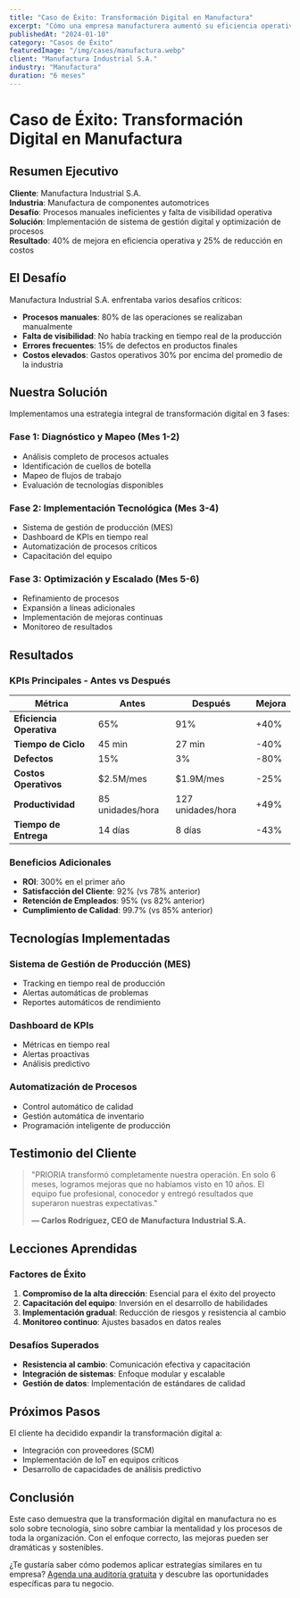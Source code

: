 ```yaml
---
title: "Caso de Éxito: Transformación Digital en Manufactura"
excerpt: "Cómo una empresa manufacturera aumentó su eficiencia operativa en un 40% y redujo costos en un 25% en solo 6 meses."
publishedAt: "2024-01-10"
category: "Casos de Éxito"
featuredImage: "/img/cases/manufactura.webp"
client: "Manufactura Industrial S.A."
industry: "Manufactura"
duration: "6 meses"
---
```


# Caso de Éxito: Transformación Digital en Manufactura

## Resumen Ejecutivo

**Cliente**: Manufactura Industrial S.A.  
**Industria**: Manufactura de componentes automotrices  
**Desafío**: Procesos manuales ineficientes y falta de visibilidad operativa  
**Solución**: Implementación de sistema de gestión digital y optimización de procesos  
**Resultado**: 40% de mejora en eficiencia operativa y 25% de reducción en costos

## El Desafío

Manufactura Industrial S.A. enfrentaba varios desafíos críticos:

- **Procesos manuales**: 80% de las operaciones se realizaban manualmente
- **Falta de visibilidad**: No había tracking en tiempo real de la producción
- **Errores frecuentes**: 15% de defectos en productos finales
- **Costos elevados**: Gastos operativos 30% por encima del promedio de la industria

## Nuestra Solución

Implementamos una estrategia integral de transformación digital en 3 fases:

### Fase 1: Diagnóstico y Mapeo (Mes 1-2)
- Análisis completo de procesos actuales
- Identificación de cuellos de botella
- Mapeo de flujos de trabajo
- Evaluación de tecnologías disponibles

### Fase 2: Implementación Tecnológica (Mes 3-4)
- Sistema de gestión de producción (MES)
- Dashboard de KPIs en tiempo real
- Automatización de procesos críticos
- Capacitación del equipo

### Fase 3: Optimización y Escalado (Mes 5-6)
- Refinamiento de procesos
- Expansión a líneas adicionales
- Implementación de mejoras continuas
- Monitoreo de resultados

## Resultados

### KPIs Principales - Antes vs Después

| Métrica | Antes | Después | Mejora |
|---------|-------|---------|--------|
| **Eficiencia Operativa** | 65% | 91% | +40% |
| **Tiempo de Ciclo** | 45 min | 27 min | -40% |
| **Defectos** | 15% | 3% | -80% |
| **Costos Operativos** | $2.5M/mes | $1.9M/mes | -25% |
| **Productividad** | 85 unidades/hora | 127 unidades/hora | +49% |
| **Tiempo de Entrega** | 14 días | 8 días | -43% |

### Beneficios Adicionales

- **ROI**: 300% en el primer año
- **Satisfacción del Cliente**: 92% (vs 78% anterior)
- **Retención de Empleados**: 95% (vs 82% anterior)
- **Cumplimiento de Calidad**: 99.7% (vs 85% anterior)

## Tecnologías Implementadas

### Sistema de Gestión de Producción (MES)
- Tracking en tiempo real de producción
- Alertas automáticas de problemas
- Reportes automáticos de rendimiento

### Dashboard de KPIs
- Métricas en tiempo real
- Alertas proactivas
- Análisis predictivo

### Automatización de Procesos
- Control automático de calidad
- Gestión automática de inventario
- Programación inteligente de producción

## Testimonio del Cliente

> "PRIORIA transformó completamente nuestra operación. En solo 6 meses, logramos mejoras que no habíamos visto en 10 años. El equipo fue profesional, conocedor y entregó resultados que superaron nuestras expectativas."
>
> **— Carlos Rodríguez, CEO de Manufactura Industrial S.A.**

## Lecciones Aprendidas

### Factores de Éxito
1. **Compromiso de la alta dirección**: Esencial para el éxito del proyecto
2. **Capacitación del equipo**: Inversión en el desarrollo de habilidades
3. **Implementación gradual**: Reducción de riesgos y resistencia al cambio
4. **Monitoreo continuo**: Ajustes basados en datos reales

### Desafíos Superados
- **Resistencia al cambio**: Comunicación efectiva y capacitación
- **Integración de sistemas**: Enfoque modular y escalable
- **Gestión de datos**: Implementación de estándares de calidad

## Próximos Pasos

El cliente ha decidido expandir la transformación digital a:
- Integración con proveedores (SCM)
- Implementación de IoT en equipos críticos
- Desarrollo de capacidades de análisis predictivo

## Conclusión

Este caso demuestra que la transformación digital en manufactura no es solo sobre tecnología, sino sobre cambiar la mentalidad y los procesos de toda la organización. Con el enfoque correcto, las mejoras pueden ser dramáticas y sostenibles.

¿Te gustaría saber cómo podemos aplicar estrategias similares en tu empresa? [Agenda una auditoría gratuita](/audit) y descubre las oportunidades específicas para tu negocio.
